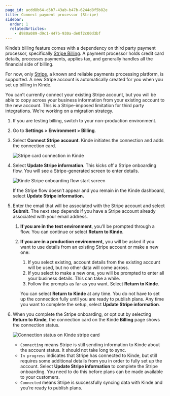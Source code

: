 ```yaml
---
page_id: acdd8b64-d5b7-43ab-b47b-6244d8f5b82e
title: Connect payment processor (Stripe)
sidebar:
  order: 1
  relatedArticles:
    - d980a089-d9c1-447b-930a-de0f2c00d3bf
---
```


Kinde’s billing feature comes with a dependency on third party payment processor, specifically [Stripe Billing](https://stripe.com/au/billing). A payment processor holds credit card details, processes payments, applies tax, and generally handles all the financial side of billing.

For now, only [Stripe](https://stripe.com), a known and reliable payments processing platform, is supported. A new Stripe account is automatically created for you when you set up billing in Kinde. 

<Aside type="warning">

You can’t currently connect your existing Stripe account, but you will be able to copy across your business information from your existing account to the new account. This is a Stripe-imposed limitation for third party integrations. We’re working on a migration strategy.

</Aside>

1. If you are testing billing, switch to your non-production environment.
2. Go to **Settings > Environment > Billing**.
3. Select **Connect Stripe account**. Kinde initiates the connection and adds the connection card.
    
    ![Stripe card connection in Kinde](https://imagedelivery.net/skPPZTHzSlcslvHjesZQcQ/f3797997-6681-41c8-a297-4a962d5d0500/public)
    
4. Select **Update Stripe information**. This kicks off a Stripe onboarding flow. You will see a Stripe-generated screen to enter details.
    
    ![Kinde Stripe onboarding flow start screen](https://imagedelivery.net/skPPZTHzSlcslvHjesZQcQ/71b08393-f43d-4f91-3268-7501e08d3f00/public)
    
    <Aside>
    
    If the Stripe flow doesn’t appear and you remain in the Kinde dashboard, select **Update Stripe information.**
    
    </Aside>
    
5. Enter the email that will be associated with the Stripe account and select **Submit**. The next step depends if you have a Stripe account already associated with your email address.
    1. **If you are in the test environment**, you’ll be prompted through a flow. You can continue or select **Return to Kinde**. 
    2. **If you are in a production environment,** you will be asked if you want to use details from an existing Stripe account or make a new one: 
        1. If you select existing, account details from the existing account will be used, but no other data will come across. 
        2. If you select to make a new one, you will be prompted to enter all your business details. This can take a while. 
        3. Follow the prompts as far as you want. Select **Return to Kinde**.
        
        <Aside>
        
        You can select **Return to Kinde** at any time. You do not have to set up the connection fully until you are ready to publish plans. Any time you want to complete the setup, select **Update         Stripe information**.
        
        </Aside>
        
6. When you complete the Stripe onboarding, or opt out by selecting **Return to Kinde**, the connection card on the Kinde **Billing** page shows the connection status. 
    
    ![Connection status on Kinde stripe card](https://imagedelivery.net/skPPZTHzSlcslvHjesZQcQ/f4eb395b-069e-42c3-ab4f-d78cc52e8800/public)
    
    - `Connecting`  means Stripe is still sending information to Kinde about the account status. It should not take long to sync.
    - `In progress`  indicates that Stripe has connected to Kinde, but still requires some additional details from you in order to fully set up the account. Select **Update Stripe information** to complete the Stripe onboarding. You need to do this before plans can be made available to your customers.
    - `Connected` means Stripe is successfully syncing data with Kinde and you’re ready to publish plans.
